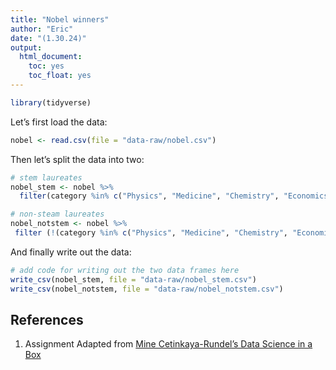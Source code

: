 ```yaml
---
title: "Nobel winners"
author: "Eric"
date: "(1.30.24)"
output: 
  html_document: 
    toc: yes
    toc_float: yes
---
```


```r
library(tidyverse)
```

Let's first load the data:

```r
nobel <- read.csv(file = "data-raw/nobel.csv")
```

Then let's split the data into two:

```r
# stem laureates
nobel_stem <- nobel %>%
  filter(category %in% c("Physics", "Medicine", "Chemistry", "Economics"))

# non-steam laureates
nobel_notstem <- nobel %>%
 filter (!(category %in% c("Physics", "Medicine", "Chemistry", "Economics")))
```

And finally write out the data:

```r
# add code for writing out the two data frames here
write_csv(nobel_stem, file = "data-raw/nobel_stem.csv")
write_csv(nobel_notstem, file = "data-raw/nobel_notstem.csv")
```

## References {#references}
1. Assignment Adapted from [Mine Cetinkaya-Rundel's Data Science in a Box](https://github.com/rstudio-education/datascience-box)